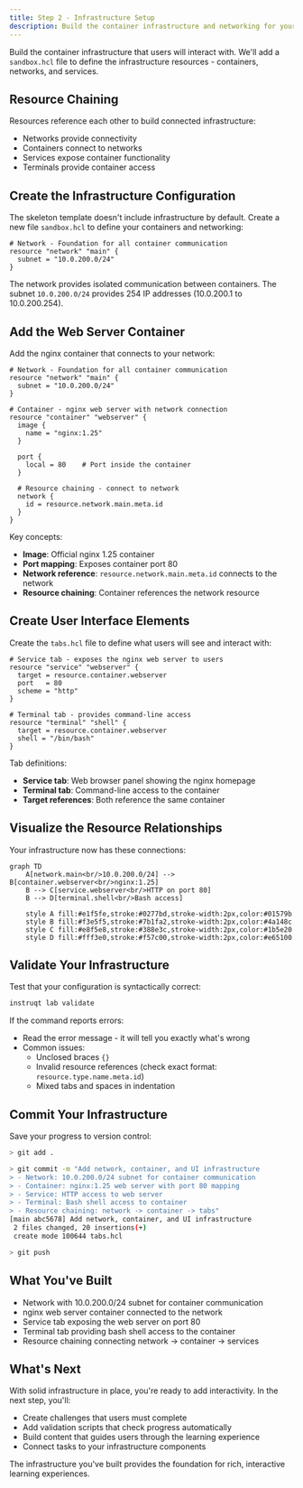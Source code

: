 ```yaml
---
title: Step 2 - Infrastructure Setup
description: Build the container infrastructure and networking for your lab
---
```



Build the container infrastructure that users will interact with. We'll add a `sandbox.hcl` file to define the infrastructure resources - containers, networks, and services.

## Resource Chaining

Resources reference each other to build connected infrastructure:

- Networks provide connectivity
- Containers connect to networks 
- Services expose container functionality
- Terminals provide container access

## Create the Infrastructure Configuration

The skeleton template doesn't include infrastructure by default. Create a new file `sandbox.hcl` to define your containers and networking:

```hcl showLineNumbers title="sandbox.hcl" {1-4}
# Network - Foundation for all container communication
resource "network" "main" {
  subnet = "10.0.200.0/24"
}
```

The network provides isolated communication between containers. The subnet `10.0.200.0/24` provides 254 IP addresses (10.0.200.1 to 10.0.200.254).

## Add the Web Server Container

Add the nginx container that connects to your network:

```hcl showLineNumbers title="sandbox.hcl" {6-21}
# Network - Foundation for all container communication
resource "network" "main" {
  subnet = "10.0.200.0/24"
}

# Container - nginx web server with network connection
resource "container" "webserver" {
  image {
    name = "nginx:1.25"
  }

  port {
    local = 80    # Port inside the container
  }

  # Resource chaining - connect to network
  network {
    id = resource.network.main.meta.id
  }
}
```

Key concepts:

- **Image**: Official nginx 1.25 container
- **Port mapping**: Exposes container port 80
- **Network reference**: `resource.network.main.meta.id` connects to the network
- **Resource chaining**: Container references the network resource

## Create User Interface Elements

Create the `tabs.hcl` file to define what users will see and interact with:

```hcl showLineNumbers title="tabs.hcl" {1-12}
# Service tab - exposes the nginx web server to users
resource "service" "webserver" {
  target = resource.container.webserver
  port   = 80
  scheme = "http"
}

# Terminal tab - provides command-line access
resource "terminal" "shell" {
  target = resource.container.webserver
  shell = "/bin/bash"
}
```

Tab definitions:

- **Service tab**: Web browser panel showing the nginx homepage
- **Terminal tab**: Command-line access to the container
- **Target references**: Both reference the same container

## Visualize the Resource Relationships

Your infrastructure now has these connections:

```mermaid
graph TD
    A[network.main<br/>10.0.200.0/24] --> B[container.webserver<br/>nginx:1.25]
    B --> C[service.webserver<br/>HTTP on port 80]
    B --> D[terminal.shell<br/>Bash access]
    
    style A fill:#e1f5fe,stroke:#0277bd,stroke-width:2px,color:#01579b
    style B fill:#f3e5f5,stroke:#7b1fa2,stroke-width:2px,color:#4a148c
    style C fill:#e8f5e8,stroke:#388e3c,stroke-width:2px,color:#1b5e20
    style D fill:#fff3e0,stroke:#f57c00,stroke-width:2px,color:#e65100
```

## Validate Your Infrastructure

Test that your configuration is syntactically correct:

```bash
instruqt lab validate
```

If the command reports errors:
- Read the error message - it will tell you exactly what's wrong
- Common issues:
  - Unclosed braces `{}`
  - Invalid resource references (check exact format: `resource.type.name.meta.id`)
  - Mixed tabs and spaces in indentation

## Commit Your Infrastructure

Save your progress to version control:

```bash withOutput
> git add .
```

```bash withOutput
> git commit -m "Add network, container, and UI infrastructure
> - Network: 10.0.200.0/24 subnet for container communication
> - Container: nginx:1.25 web server with port 80 mapping  
> - Service: HTTP access to web server
> - Terminal: Bash shell access to container
> - Resource chaining: network -> container -> tabs"
[main abc5678] Add network, container, and UI infrastructure
 2 files changed, 20 insertions(+)
 create mode 100644 tabs.hcl
```

```bash withOutput
> git push
```

## What You've Built

- Network with 10.0.200.0/24 subnet for container communication
- nginx web server container connected to the network
- Service tab exposing the web server on port 80
- Terminal tab providing bash shell access to the container
- Resource chaining connecting network → container → services



## What's Next

With solid infrastructure in place, you're ready to add interactivity. In the next step, you'll:

- Create challenges that users must complete
- Add validation scripts that check progress automatically
- Build content that guides users through the learning experience
- Connect tasks to your infrastructure components

The infrastructure you've built provides the foundation for rich, interactive learning experiences.

